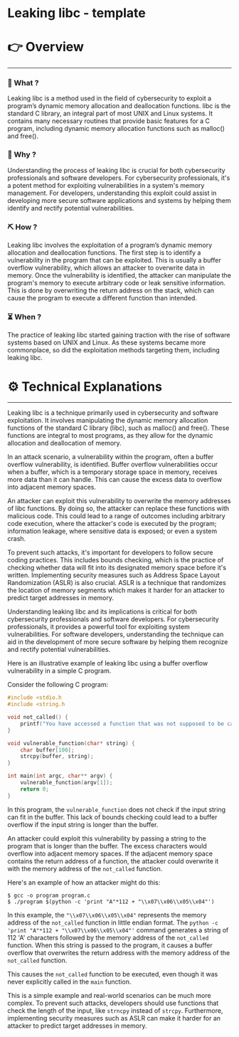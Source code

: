 # Leaking libc - template


# 👉 Overview

---

### 👀 What ?

Leaking libc is a method used in the field of cybersecurity to exploit a program’s dynamic memory allocation and deallocation functions. libc is the standard C library, an integral part of most UNIX and Linux systems. It contains many necessary routines that provide basic features for a C program, including dynamic memory allocation functions such as malloc() and free().


### 🧐 Why ?

Understanding the process of leaking libc is crucial for both cybersecurity professionals and software developers. For cybersecurity professionals, it's a potent method for exploiting vulnerabilities in a system's memory management. For developers, understanding this exploit could assist in developing more secure software applications and systems by helping them identify and rectify potential vulnerabilities.


### ⛏️ How ?

Leaking libc involves the exploitation of a program’s dynamic memory allocation and deallocation functions. The first step is to identify a vulnerability in the program that can be exploited. This is usually a buffer overflow vulnerability, which allows an attacker to overwrite data in memory. Once the vulnerability is identified, the attacker can manipulate the program's memory to execute arbitrary code or leak sensitive information. This is done by overwriting the return address on the stack, which can cause the program to execute a different function than intended.


### ⏳ When ?

The practice of leaking libc started gaining traction with the rise of software systems based on UNIX and Linux. As these systems became more commonplace, so did the exploitation methods targeting them, including leaking libc.


# ⚙️ Technical Explanations

---

Leaking libc is a technique primarily used in cybersecurity and software exploitation. It involves manipulating the dynamic memory allocation functions of the standard C library (libc), such as malloc() and free(). These functions are integral to most programs, as they allow for the dynamic allocation and deallocation of memory.

In an attack scenario, a vulnerability within the program, often a buffer overflow vulnerability, is identified. Buffer overflow vulnerabilities occur when a buffer, which is a temporary storage space in memory, receives more data than it can handle. This can cause the excess data to overflow into adjacent memory spaces.

An attacker can exploit this vulnerability to overwrite the memory addresses of libc functions. By doing so, the attacker can replace these functions with malicious code. This could lead to a range of outcomes including arbitrary code execution, where the attacker's code is executed by the program; information leakage, where sensitive data is exposed; or even a system crash.

To prevent such attacks, it's important for developers to follow secure coding practices. This includes bounds checking, which is the practice of checking whether data will fit into its designated memory space before it's written. Implementing security measures such as Address Space Layout Randomization (ASLR) is also crucial. ASLR is a technique that randomizes the location of memory segments which makes it harder for an attacker to predict target addresses in memory.

Understanding leaking libc and its implications is critical for both cybersecurity professionals and software developers. For cybersecurity professionals, it provides a powerful tool for exploiting system vulnerabilities. For software developers, understanding the technique can aid in the development of more secure software by helping them recognize and rectify potential vulnerabilities.

Here is an illustrative example of leaking libc using a buffer overflow vulnerability in a simple C program.

Consider the following C program:

```c
#include <stdio.h
#include <string.h

void not_called() {
    printf("You have accessed a function that was not supposed to be called!\\n");
}

void vulnerable_function(char* string) {
    char buffer[100];
    strcpy(buffer, string);
}

int main(int argc, char** argv) {
    vulnerable_function(argv[1]);
    return 0;
}

```

In this program, the `vulnerable_function` does not check if the input string can fit in the buffer. This lack of bounds checking could lead to a buffer overflow if the input string is longer than the buffer.

An attacker could exploit this vulnerability by passing a string to the program that is longer than the buffer. The excess characters would overflow into adjacent memory spaces. If the adjacent memory space contains the return address of a function, the attacker could overwrite it with the memory address of the `not_called` function.

Here's an example of how an attacker might do this:

```
$ gcc -o program program.c
$ ./program $(python -c 'print "A"*112 + "\\x07\\x06\\x05\\x04"')

```

In this example, the `"\\x07\\x06\\x05\\x04"` represents the memory address of the `not_called` function in little endian format. The `python -c 'print "A"*112 + "\\x07\\x06\\x05\\x04"'` command generates a string of 112 'A' characters followed by the memory address of the `not_called` function. When this string is passed to the program, it causes a buffer overflow that overwrites the return address with the memory address of the `not_called` function.

This causes the `not_called` function to be executed, even though it was never explicitly called in the `main` function.

This is a simple example and real-world scenarios can be much more complex. To prevent such attacks, developers should use functions that check the length of the input, like `strncpy` instead of `strcpy`. Furthermore, implementing security measures such as ASLR can make it harder for an attacker to predict target addresses in memory.
